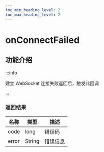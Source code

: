 ```yaml
---
toc_min_heading_level: 2
toc_max_heading_level: 2
---
```


# onConnectFailed

## 功能介绍

:::info

建立 WebSocket 连接失败返回后，触发此回调

:::

### 返回结果

| 名称  | 类型   | 描述     |
| ----- | ------ | -------- |
| code  | long   | 错误码   |
| error | String | 错误信息 |
